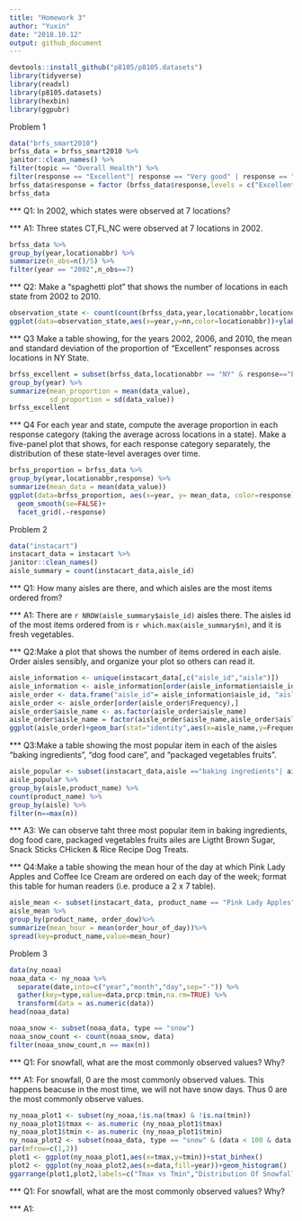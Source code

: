 ```yaml
---
title: "Homework 3"
author: "Yuxin"
date: "2018.10.12"
output: github_document
---
```

```r
devtools::install_github("p8105/p8105.datasets")
library(tidyverse)
library(readxl)
library(p8105.datasets)
library(hexbin)
library(ggpubr)
```
Problem 1
```r
data("brfs_smart2010")
brfss_data = brfss_smart2010 %>%
janitor::clean_names() %>%
filter(topic == "Overall Health") %>%
filter(response == "Excellent"| response == "Very good" | response == "Good" | response == "Fair" | response == "Poor")
brfss_data$response = factor (brfss_data$response,levels = c("Excellent","Very good","Good","Fair","Poor"))
brfss_data
```
*** Q1: In 2002, which states were observed at 7 locations?

*** A1: Three states CT,FL,NC were observed at 7 locations in 2002.
```r
brfss_data %>%
group_by(year,locationabbr) %>%
summarize(n_obs=n()/5) %>%
filter(year == "2002",n_obs==7)
```

*** Q2: Make a “spaghetti plot” that shows the number of locations in each state from 2002 to 2010.

```r
observation_state <- count(count(brfss_data,year,locationabbr,locationdesc),year,locationabbr)
ggplot(data=observation_state,aes(x=year,y=nn,color=locationabbr))+ylab("number of location")+geom_line(size=0.5)
```
*** Q3 Make a table showing, for the years 2002, 2006, and 2010, the mean and standard deviation of the proportion of “Excellent” responses across locations in NY State.

```r
brfss_excellent = subset(brfss_data,locationabbr == "NY" & response=="Excellent"&(year==2002 | year==2006 | year==2010)) %>%
group_by(year) %>%
summarize(mean_proportion = mean(data_value),
          sd_proportion = sd(data_value))
brfss_excellent
```

*** Q4 For each year and state, compute the average proportion in each response category (taking the average across locations in a state). Make a five-panel plot that shows, for each response category separately, the distribution of these state-level averages over time.

```r
brfss_proportion = brfss_data %>%
group_by(year,locationabbr,response) %>%
summarize(mean_data = mean(data_value))
ggplot(data=brfss_proportion, aes(x=year, y= mean_data, color=response))+
  geom_smooth(se=FALSE)+
  facet_grid(.~response)
```


Problem 2
```r
data("instacart")
instacart_data = instacart %>%
janitor::clean_names()
aisle_summary = count(instacart_data,aisle_id)
```

*** Q1: How many aisles are there, and which aisles are the most items ordered from?

*** A1: There are `r NROW(aisle_summary$aisle_id)` aisles there. The aisles id of the most items ordered from is `r which.max(aisle_summary$n)`, and it is fresh vegetables. 


*** Q2:Make a plot that shows the number of items ordered in each aisle. Order aisles sensibly, and organize your plot so others can read it.

```r
aisle_information <- unique(instacart_data[,c("aisle_id","aisle")])
aisle_information <- aisle_information[order(aisle_information$aisle_id),]
aisle_order <- data.frame("aisle_id"= aisle_information$aisle_id, "aisle_name" = aisle_information$aisle, "Frequency"=aisle_summary$n)
aisle_order <- aisle_order[order(aisle_order$Frequency),]
aisle_order$aisle_name <- as.factor(aisle_order$aisle_name)
aisle_order$aisle_name = factor(aisle_order$aisle_name,aisle_order$aisle_name)
ggplot(aisle_order)+geom_bar(stat="identity",aes(x=aisle_name,y=Frequency))+coord_flip()
```
       
*** Q3:Make a table showing the most popular item in each of the aisles “baking ingredients”, “dog food care”, and “packaged vegetables fruits”.
```r
aisle_popular <- subset(instacart_data,aisle =="baking ingredients"| aisle == "dog food care" | aisle == "packaged vegetables fruits")
aisle_popular %>%
group_by(aisle,product_name) %>%
count(product_name) %>%
group_by(aisle) %>%
filter(n==max(n))
```

*** A3: We can observe taht three most popular item in baking ingredients, dog food care, packaged vegetables fruits ailes are Ligtht Brown Sugar, Snack Sticks CHicken & Rice Recipe Dog Treats.

*** Q4:Make a table showing the mean hour of the day at which Pink Lady Apples and Coffee Ice Cream are ordered on each day of the week; format this table for human readers (i.e. produce a 2 x 7 table).
```r

aisle_mean <- subset(instacart_data, product_name == "Pink Lady Apples" | product_name =="Coffee Ice Crean")
aisle_mean %>%
group_by(product_name, order_dow)%>%
summarize(mean_hour = mean(order_hour_of_day))%>%
spread(key=product_name,value=mean_hour)
```

Problem 3
```r
data(ny_noaa)
noaa_data <- ny_noaa %>%
  separate(date,into=c("year","month","day",sep="-")) %>%
  gather(key=type,value=data,prcp:tmin,na.rm=TRUE) %>%
  transform(data = as.numeric(data))
head(noaa_data)
```
```r
noaa_snow <- subset(noaa_data, type == "snow")
noaa_snow_count <- count(noaa_snow, data)
filter(noaa_snow_count,n == max(n))
```

*** Q1: For snowfall, what are the most commonly observed values? Why?

*** A1: For snowfall, 0 are the most commonly observed values. This happens beacuse in the most time, we will not have snow days. Thus 0 are the most commonly observe values. 

```r
ny_noaa_plot1 <- subset(ny_noaa,!is.na(tmax) & !is.na(tmin))
ny_noaa_plot1$tmax <- as.numeric (ny_noaa_plot1$tmax)
ny_noaa_plot1$tmin <- as.numeric (ny_noaa_plot1$tmin)
ny_noaa_plot2 <- subset(noaa_data, type == "snow" & (data < 100 & data > 0 ))
par(mfrow=c(1,2))
plot1 <- ggplot(ny_noaa_plot1,aes(x=tmax,y=tmin))+stat_binhex()
plot2 <- ggplot(ny_noaa_plot2,aes(x=data,fill=year))+geom_histogram()
ggarrange(plot1,plot2,labels=c("Tmax vs Tmin","Distribution Of Snowfall"))
```

*** Q1: For snowfall, what are the most commonly observed values? Why?

*** A1: 
